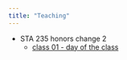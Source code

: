 ```yaml
---
title: "Teaching"
---
```


- STA 235 honors change 2
  - [class 01 - day of the class](class_01.qmd)